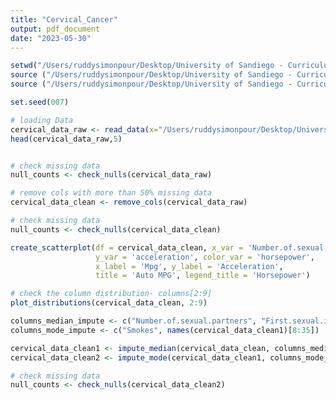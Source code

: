 ```yaml
---
title: "Cervical_Cancer"
output: pdf_document
date: "2023-05-30"
---
```


```r
setwd("/Users/ruddysimonpour/Desktop/University of Sandiego - Curriculum/ADS 503 - Applied Predictive Modeling")   #choose a location/path and set the working directory
source ("/Users/ruddysimonpour/Desktop/University of Sandiego - Curriculum/ADS 503 - Applied Predictive Modeling/ADS503-Applied-Predictive-Modeling/Pipeline/Data_Ingestion.R")
source ("/Users/ruddysimonpour/Desktop/University of Sandiego - Curriculum/ADS 503 - Applied Predictive Modeling/ADS503-Applied-Predictive-Modeling/Pipeline/Viz_EDA.R")
```



```r
set.seed(007)

# loading Data
cervical_data_raw <- read_data(x="/Users/ruddysimonpour/Desktop/University of Sandiego - Curriculum/ADS 503 - Applied Predictive Modeling/ADS503-Applied-Predictive-Modeling/input_resource/kag_risk_factors_cervical_cancer.csv")
head(cervical_data_raw,5)


# check missing data
null_counts <- check_nulls(cervical_data_raw)

# remove cols with more than 50% missing data
cervical_data_clean <- remove_cols(cervical_data_raw)

# check missing data
null_counts <- check_nulls(cervical_data_clean)


```

```r
create_scatterplot(df = cervical_data_clean, x_var = 'Number.of.sexual.partners', 
                   y_var = 'acceleration', color_var = 'horsepower', 
                   x_label = 'Mpg', y_label = 'Acceleration', 
                   title = 'Auto MPG', legend_title = 'Horsepower')

```



```r
# check the column distribution- columns[2:9]
plot_distributions(cervical_data_clean, 2:9)
```
```r
columns_median_impute <- c("Number.of.sexual.partners", "First.sexual.intercourse", "Num.of.pregnancies", "Smokes..years.", "Smokes..packs.year.", "Hormonal.Contraceptives..years.	" )
columns_mode_impute <- c("Smokes", names(cervical_data_clean1)[8:35])

cervical_data_clean1 <- impute_median(cervical_data_clean, columns_median_impute) # impute the columns with median
cervical_data_clean2 <- impute_mode(cervical_data_clean1, columns_mode_impute) # impute the columns with mode

# check missing data
null_counts <- check_nulls(cervical_data_clean2)

```

